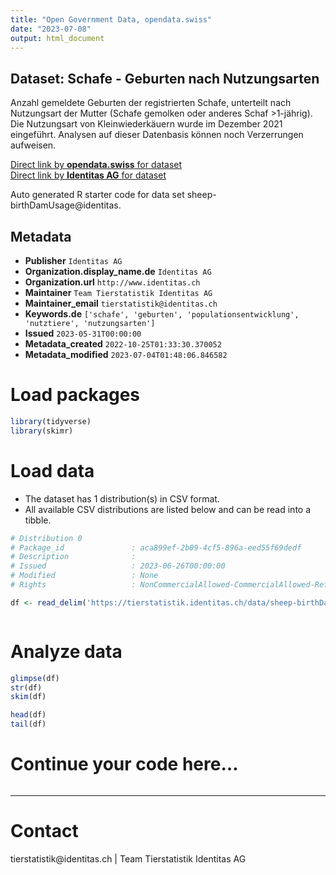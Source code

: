 ```yaml
---
title: "Open Government Data, opendata.swiss"
date: "2023-07-08"
output: html_document
---
```


## Dataset: Schafe - Geburten nach Nutzungsarten

Anzahl gemeldete Geburten der registrierten Schafe, unterteilt nach Nutzungsart der Mutter (Schafe gemolken oder anderes Schaf >1-jährig). Die Nutzungsart von Kleinwiederkäuern wurde im Dezember 2021 eingeführt. Analysen auf dieser Datenbasis können noch Verzerrungen aufweisen.

[Direct link by **opendata.swiss** for dataset](https://opendata.swiss/de/dataset/schafe-geburten-nach-nutzungsarten)<br>
[Direct link by **Identitas AG** for dataset](https://tierstatistik.identitas.ch/)

Auto generated R starter code for data set sheep-birthDamUsage@identitas.

## Metadata

- **Publisher** `Identitas AG`
- **Organization.display_name.de** `Identitas AG`
- **Organization.url** `http://www.identitas.ch`
- **Maintainer** `Team Tierstatistik Identitas AG`
- **Maintainer_email** `tierstatistik@identitas.ch`
- **Keywords.de** `['schafe', 'geburten', 'populationsentwicklung', 'nutztiere', 'nutzungsarten']`
- **Issued** `2023-05-31T00:00:00`
- **Metadata_created** `2022-10-25T01:33:30.370052`
- **Metadata_modified** `2023-07-04T01:48:06.846582`


# Load packages

```r

library(tidyverse)
library(skimr)

```

# Load data

-   The dataset has 1 distribution(s) in CSV format.
-   All available CSV distributions are listed below and can be read into a tibble.

```r

# Distribution 0
# Package_id               : aca899ef-2b09-4cf5-896a-eed55f69dedf
# Description              : 
# Issued                   : 2023-06-26T00:00:00
# Modified                 : None
# Rights                   : NonCommercialAllowed-CommercialAllowed-ReferenceRequired

df <- read_delim('https://tierstatistik.identitas.ch/data/sheep-birthDamUsage.csv')



```

# Analyze data

```r

glimpse(df)
str(df)
skim(df)

head(df)
tail(df)

```

# Continue your code here...

```r

```

------------------------------------------------------------------------

# Contact

tierstatistik@identitas.ch | Team Tierstatistik Identitas AG
